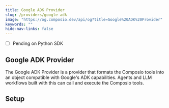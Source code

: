 ```yaml
---
title: Google ADK Provider
slug: /providers/google-adk
image: "https://og.composio.dev/api/og?title=Google%20ADK%20Provider"   # image for socials
keywords: ""
hide-nav-links: false
---
```


- [ ] Pending on Python SDK

## Google ADK Provider

The Google ADK Provider is a provider that formats the Composio tools into an object compatible with Google's ADK capabilities. Agents and LLM workflows built with this can call and execute the Composio tools.

## Setup

```typescript TypeScript maxLines=60 wordWrap

```